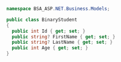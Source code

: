 ```csharp
namespace BSA_ASP.NET.Business.Models;

public class BinaryStudent
{
  public int Id { get; set; }
  public string? FirstName { get; set; }
  public string? LastName { get; set; }
  public int Age { get; set; }
}
```